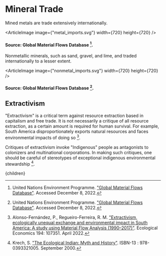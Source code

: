 


# Mineral Trade

Mined metals are trade extensively internationally.

<ArticleImage image={"metal_imports.svg"} width={720} height={720} />
#### Source: Global Material Flows Database [^3].

Nonmetallic minerals, such as sand, gravel, and lime, and traded internationally to a lesser extent.

<ArticleImage image={"nonmetal_imports.svg"} width={720} height={720} />
#### Source: Global Material Flows Database [^3].

## Extractivism

"Extractivism" is a critical term against resource extraction based in capitalism and free trade. It is not necessarily a critique of all resource extraction, as a certain amount is required for human survival. For example, South America disproportionately exports natural resources and faces environmental impacts of doing so [^1].

Critiques of extractivism invoke "Indigenous" people as antagonists to colonizers and multinational corporations. In making such critiques, one should be careful of stereotypes of exceptional indigenous environmental stewardship [^2].

[^1]: Alonso-Fernández, P., Regueiro-Ferreira, R. M. ["Extractivism, ecologically unequal exchange and environmental impact in South America: A study using Material Flow Analysis (1990–2017)"](https://www.sciencedirect.com/science/article/pii/S0921800922000131). Ecological Economics 194: 107351. April 2022.

[^2]: Krech, S. ["The Ecological Indian: Myth and History"](https://www.amazon.com/Ecological-Indian-Myth-History/dp/0393321002). ISBN-13 ‏:‎ 978-0393321005. September 2000.

[^3]: United Nations Environment Programme. ["Global Material Flows Database"](https://www.resourcepanel.org/global-material-flows-database). Accessed December 8, 2022.

  <Article 
    focusAreaUrl={focusAreaUrl} 
    hierarchy={hierarchy} 
    site={site}
  >
    {children}
  </Article>